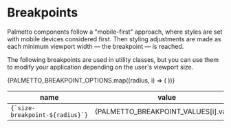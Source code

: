 
<Meta
  title="Design Tokens/Breakpoints"
/>

# Breakpoints

Palmetto components follow a "mobile-first" approach, where styles are set with mobile devices considered first. Then styling adjustments are made as each minimum viewport width &mdash; the breakpoint &mdash; is reached.

The following breakpoints are used in utility classes, but you can use them to modify your application depending on the user's viewport size.

<table>
  <thead>
    <tr>
      <th>name</th>
      <th>value</th>
      <th>notes</th>
    </tr>
  </thead>
  <tbody>
    {PALMETTO_BREAKPOINT_OPTIONS.map((radius, i) => (
      <tr key={i}>
        <td><code>{`size-breakpoint-${radius}`}</code></td>
        <td>{PALMETTO_BREAKPOINT_VALUES[i].value}</td>
        <td>{PALMETTO_BREAKPOINT_VALUES[i].original.comment}</td>
      </tr>
    ))}
  </tbody>
</table>
